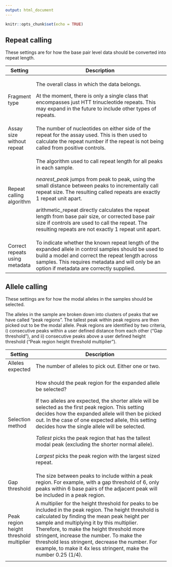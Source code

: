 ```yaml
---
output: html_document
---
```


```r
knitr::opts_chunk$set(echo = TRUE)
```

## Repeat calling

These settings are for how the base pair level data should be converted into repeat length.

+--------------------------------+-----------------------------------------------------------------------------------------------------------------------------------------------------------------------------------------------------------------------------------------------------------+
| Setting                        | Description                                                                                                                                                                                                                                               |
+================================+===========================================================================================================================================================================================================================================================+
| Fragment type                  | The overall class in which the data belongs.                                                                                                                                                                                                              |
|                                |                                                                                                                                                                                                                                                           |
|                                | At the moment, there is only a single class that encompasses just HTT trinucleotide repeats. This may expand in the future to include other types of repeats.                                                                                             |
+--------------------------------+-----------------------------------------------------------------------------------------------------------------------------------------------------------------------------------------------------------------------------------------------------------+
| Assay size without repeat      | The number of nucleotides on either side of the repeat for the assay used. This is then used to calculate the repeat number if the repeat is not being called from positive controls.                                                                     |
+--------------------------------+-----------------------------------------------------------------------------------------------------------------------------------------------------------------------------------------------------------------------------------------------------------+
| Repeat calling algorithm       | The algorithm used to call repeat length for all peaks in each sample.                                                                                                                                                                                    |
|                                |                                                                                                                                                                                                                                                           |
|                                | *nearest_peak* jumps from peak to peak, using the small distance between peaks to incrementally call repeat size. The resulting called repeats are exactly 1 repeat unit apart.                                                                           |
|                                |                                                                                                                                                                                                                                                           |
|                                | arithmetic_repeat directly calculates the repeat length from base pair size, or corrected base pair size if controls are used to call the repeat. The resulting repeats are not exactly 1 repeat unit apart.                                              |
+--------------------------------+-----------------------------------------------------------------------------------------------------------------------------------------------------------------------------------------------------------------------------------------------------------+
| Correct repeats using metadata | To indicate whether the known repeat length of the expanded allele in control samples should be used to build a model and correct the repeat length across samples. This requires metadata and will only be an option if metadata are correctly supplied. |
+--------------------------------+-----------------------------------------------------------------------------------------------------------------------------------------------------------------------------------------------------------------------------------------------------------+

## Allele calling

These settings are for how the modal alleles in the samples should be selected.

The alleles in the sample are broken down into clusters of peaks that we have called "peak regions". The tallest peak within peak regions are then picked out to be the modal allele. Peak regions are identified by two criteria, i) consecutive peaks within a user defined distance from each other ("Gap threshold"), and ii) consecutive peaks above a user defined height threshold ("Peak region height threshold multiplier").

+-----------------------------------------+------------------------------------------------------------------------------------------------------------------------------------------------------------------------------------------------------------------------------------------------------------------------------------------------------------------------------------------------------------------------------------------------------------------------+
| Setting                                 | Description                                                                                                                                                                                                                                                                                                                                                                                                            |
+=========================================+========================================================================================================================================================================================================================================================================================================================================================================================================================+
| Alleles expected                        | The number of alleles to pick out. Either one or two.                                                                                                                                                                                                                                                                                                                                                                  |
+-----------------------------------------+------------------------------------------------------------------------------------------------------------------------------------------------------------------------------------------------------------------------------------------------------------------------------------------------------------------------------------------------------------------------------------------------------------------------+
| Selection method                        | How should the peak region for the expanded allele be selected?                                                                                                                                                                                                                                                                                                                                                        |
|                                         |                                                                                                                                                                                                                                                                                                                                                                                                                        |
|                                         | If two alleles are expected, the shorter allele will be selected as the first peak region. This setting decides how the expanded allele will then be picked out. In the case of one expected allele, this setting decides how the single allele will be selected.                                                                                                                                                      |
|                                         |                                                                                                                                                                                                                                                                                                                                                                                                                        |
|                                         | *Tallest* picks the peak region that has the tallest modal peak (excluding the shorter normal allele).                                                                                                                                                                                                                                                                                                                 |
|                                         |                                                                                                                                                                                                                                                                                                                                                                                                                        |
|                                         | *Largest* picks the peak region with the largest sized repeat.                                                                                                                                                                                                                                                                                                                                                         |
+-----------------------------------------+------------------------------------------------------------------------------------------------------------------------------------------------------------------------------------------------------------------------------------------------------------------------------------------------------------------------------------------------------------------------------------------------------------------------+
| Gap threshold                           | The size between peaks to include within a peak region. For example, with a gap threshold of 6, only peaks within 6 base pairs of the adjacent peak will be included in a peak region.                                                                                                                                                                                                                                 |
+-----------------------------------------+------------------------------------------------------------------------------------------------------------------------------------------------------------------------------------------------------------------------------------------------------------------------------------------------------------------------------------------------------------------------------------------------------------------------+
| Peak region height threshold multiplier | A multiplier for the height threshold for peaks to be included in the peak region. The height threshold is calculated by finding the mean peak height per sample and multiplying it by this multiplier. Therefore, to make the height threshold more stringent, increase the number. To make the threshold less stringent, decrease the number. For example, to make it 4x less stringent, make the number 0.25 (1/4). |
+-----------------------------------------+------------------------------------------------------------------------------------------------------------------------------------------------------------------------------------------------------------------------------------------------------------------------------------------------------------------------------------------------------------------------------------------------------------------------+
|                                         |                                                                                                                                                                                                                                                                                                                                                                                                                        |
+-----------------------------------------+------------------------------------------------------------------------------------------------------------------------------------------------------------------------------------------------------------------------------------------------------------------------------------------------------------------------------------------------------------------------------------------------------------------------+
